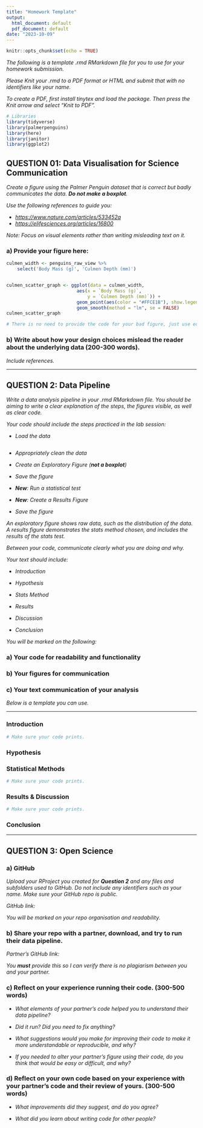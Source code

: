 ```yaml
---
title: "Homework Template"
output:
  html_document: default
  pdf_document: default
date: "2023-10-09"
---
```


```r
knitr::opts_chunk$set(echo = TRUE)
```

*The following is a template .rmd RMarkdown file for you to use for your homework submission.*

*Please Knit your .rmd to a PDF format or HTML and submit that with no identifiers like your name.*

*To create a PDF, first install tinytex and load the package. Then press the Knit arrow and select "Knit to PDF".*

```r
# Libraries
library(tidyverse)
library(palmerpenguins)
library(here)
library(janitor)
library(ggplot2)
```

## QUESTION 01: Data Visualisation for Science Communication

*Create a figure using the Palmer Penguin dataset that is correct but badly communicates the data. **Do not make a boxplot**.*

*Use the following references to guide you:*

-   [*https://www.nature.com/articles/533452a*](https://www.nature.com/articles/533452a){.uri}
-   [*https://elifesciences.org/articles/16800*](https://elifesciences.org/articles/16800){.uri}

*Note: Focus on visual elements rather than writing misleading text on it.*

### a) Provide your figure here:

```r

culmen_width <- penguins_raw_view %>% 
    select('Body Mass (g)', 'Culmen Depth (mm)')


culmen_scatter_graph <- ggplot(data = culmen_width, 
                          aes(x = `Body Mass (g)`, 
                              y = `Culmen Depth (mm)`)) +
                          geom_point(aes(color = "#FFCE1B"), show.legend = FALSE) +
                          geom_smooth(method = "lm", se = FALSE)
culmen_scatter_graph

# There is no need to provide the code for your bad figure, just use echo=FALSE so the code is hidden. Make sure your figure is visible after you knit it. 

```

### b) Write about how your design choices mislead the reader about the underlying data (200-300 words).

*Include references.*

------------------------------------------------------------------------

## QUESTION 2: Data Pipeline

*Write a data analysis pipeline in your .rmd RMarkdown file. You should be aiming to write a clear explanation of the steps, the figures visible, as well as clear code.*

*Your code should include the steps practiced in the lab session:*

-   *Load the data*

```r

```

-   *Appropriately clean the data*

-   *Create an Exploratory Figure (**not a boxplot**)*

-   *Save the figure*

-   ***New**: Run a statistical test*

-   ***New**: Create a Results Figure*

-   *Save the figure*

*An exploratory figure shows raw data, such as the distribution of the data. A results figure demonstrates the stats method chosen, and includes the results of the stats test.*

*Between your code, communicate clearly what you are doing and why.*

*Your text should include:*

-   *Introduction*

-   *Hypothesis*

-   *Stats Method*

-   *Results*

-   *Discussion*

-   *Conclusion*

*You will be marked on the following:*

### a) Your code for readability and functionality

### b) Your figures for communication

### c) Your text communication of your analysis

*Below is a template you can use.*

------------------------------------------------------------------------

### Introduction

```r

# Make sure your code prints. 

```

### Hypothesis

### Statistical Methods

```r

# Make sure your code prints. 

```

### Results & Discussion

```r

# Make sure your code prints. 

```

### Conclusion

------------------------------------------------------------------------

## QUESTION 3: Open Science

### a) GitHub

*Upload your RProject you created for **Question 2** and any files and subfolders used to GitHub. Do not include any identifiers such as your name. Make sure your GitHub repo is public.*

*GitHub link:*

*You will be marked on your repo organisation and readability.*

### b) Share your repo with a partner, download, and try to run their data pipeline.

*Partner's GitHub link:*

*You **must** provide this so I can verify there is no plagiarism between you and your partner.*

### c) Reflect on your experience running their code. (300-500 words)

-   *What elements of your partner's code helped you to understand their data pipeline?*

-   *Did it run? Did you need to fix anything?*

-   *What suggestions would you make for improving their code to make it more understandable or reproducible, and why?*

-   *If you needed to alter your partner's figure using their code, do you think that would be easy or difficult, and why?*

### d) Reflect on your own code based on your experience with your partner's code and their review of yours. (300-500 words)

-   *What improvements did they suggest, and do you agree?*

-   *What did you learn about writing code for other people?*
